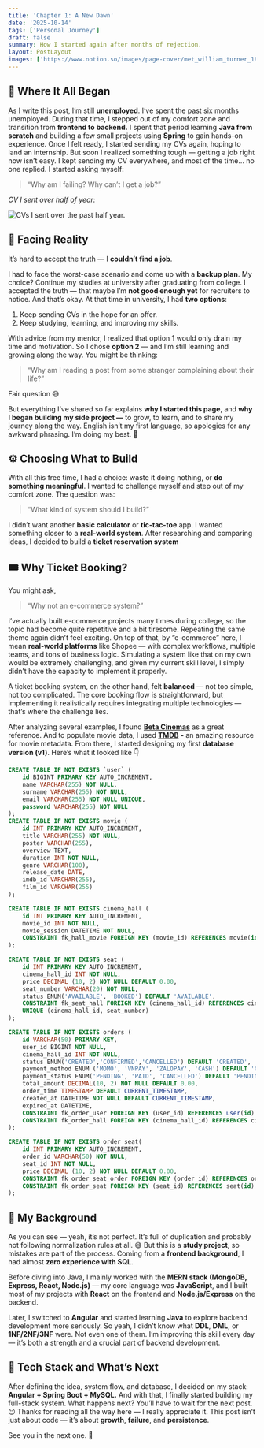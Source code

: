 ```yaml
---
title: 'Chapter 1: A New Dawn'
date: '2025-10-14'
tags: ['Personal Journey']
draft: false
summary: How I started again after months of rejection.
layout: PostLayout
images: ['https://www.notion.so/images/page-cover/met_william_turner_1835.jpg']
---
```



## 💭 Where It All Began


As I write this post, I’m still **unemployed**. I’ve spent the past six months unemployed. During that time, I stepped out of my comfort zone and transition from **frontend to backend.** I spent that period learning **Java from scratch** and building a few small projects using **Spring** to gain hands-on experience. Once I felt ready, I started sending my CVs again, hoping to land an internship. 
But soon I realized something tough — getting a job right now isn’t easy. I kept sending my CV everywhere, and most of the time… no one replied. I started asking myself:

> “Why am I failing? Why can’t I get a job?”

_CV I sent over half of year:_


![CVs I sent over the past half year.](https://prod-files-secure.s3.us-west-2.amazonaws.com/efeae8fb-3b44-437e-a57e-be87cac69182/b9c350dd-1fc9-4db6-9810-278939935fe9/Screenshot_from_2025-10-15_01-40-34.png?X-Amz-Algorithm=AWS4-HMAC-SHA256&X-Amz-Content-Sha256=UNSIGNED-PAYLOAD&X-Amz-Credential=ASIAZI2LB466VCXPSNEP%2F20251020%2Fus-west-2%2Fs3%2Faws4_request&X-Amz-Date=20251020T093147Z&X-Amz-Expires=3600&X-Amz-Security-Token=IQoJb3JpZ2luX2VjEEAaCXVzLXdlc3QtMiJIMEYCIQDqGjN2GganVWVlo%2FWY2wg%2BlcQkDbEYUGsrF82ei%2B9V3wIhAPMoSDwCPUI%2FysUTue%2FMPks9CP95NMK0TQByjhq8tLkcKogECOn%2F%2F%2F%2F%2F%2F%2F%2F%2F%2FwEQABoMNjM3NDIzMTgzODA1IgzvR2JNV3SQUh8d7qsq3AOGOLkdBEvA43FRGIphWidIfDg4UQAwCe9JWfNaPtYwgyvOYMawF%2FTZ01z2oXxh4izTdqC5aeLIBu%2FMyyfY2RC3u9pPPBQOvUd4YNX%2BQ%2FpG0%2BKfqbNjmkmQp6PiwraJ%2BquCJ2Gt6GIKJtBEMxezU0R7rz1qbWoP92Sk5dkI9%2Brhtq03kuqp0BxiDYd95T7qp0qF2h9ZxWcIvFQcbdxFcSUxsl39zCZqGaJnlPgyIoZo7%2FzqJAppkM4fgNeB%2BA5KnCHu31HjTkliDBdOP2KiTFtnfAHfn%2BhikHXZgn3kVYeE7q5U2E8N%2BD9sy3jCJyH%2Fi5DupIsPNHnWWMPItJga1iO7dOTNqpv%2FhPx%2BuO%2BevaSUrRlAynSZ8rdOItP1DJW52A2yL4A8TplCTDI34mJPol6UnXs5Gd0gaCwX0mUPfEzrhwMvrr2H0jYw6AuZ2HWQNODakSYqe6fDcpFP7t2jciqoWPBfDZJj6w4nhPKIGvrO%2F%2B4Ep16sJcXJRVhp0%2BME1FB42ebVcN1dgcxVYpjtlyhFGZLZ%2BFclhACRFOu8T%2B43dXTqmZwNWp0cYU0wpkUSPZ8Kq24mfjegtQF0emumms83lQBnX5Z7gxN4%2Fz4c5yjCt%2BFh7iC4Mi5PS%2FIIiDCY1NfHBjqkAZkzWmbe48D2HalK8WrAUTryL6vkq99ZuCLad0ENSshZCf9UAPGDi2o2gyJe4g%2Fv4byulZ%2BtnIy2JzIYua9vKRGCJ%2BE2EgiX2K9iYHYzW1SLiTm5RNLST8KFt3FJFpmPa%2B%2FUmdEOFPz5%2BNWMDPVHOcYmrhaMg10CwHeA7mByYQ%2FlwhAJPZANaSy%2FZGrVyh3hWW558KBpfcn8%2FYJisxWWHCdvIWf6&X-Amz-Signature=b111cedbd1ab5eb7bcf64f5559bbdbf912330a0d10fbfc9aaae10ddea93cd444&X-Amz-SignedHeaders=host&x-amz-checksum-mode=ENABLED&x-id=GetObject)


## 🥀 Facing Reality


It’s hard to accept the truth — I **couldn’t find a job**.


I had to face the worst-case scenario and come up with a **backup plan**. My choice? Continue my studies at university after graduating from college. I accepted the truth — that maybe I’m **not good enough yet** for recruiters to notice. And that’s okay. At that time in university, I had **two options**:

1. Keep sending CVs in the hope for an offer.
2. Keep studying, learning, and improving my skills.

With advice from my mentor, I realized that option 1 would only drain my time and motivation. So I chose **option 2** — and I’m still learning and growing along the way. You might be thinking:

> “Why am I reading a post from some stranger complaining about their life?”

Fair question 😅


But everything I’ve shared so far explains **why I started this page**, and **why I began building my side project —** to grow, to learn, and to share my journey along the way. English isn’t my first language, so apologies for any awkward phrasing. I’m doing my best. 🙏


## ⚙️ Choosing What to Build


With all this free time, I had a choice: waste it doing nothing, or **do something meaningful**. I wanted to challenge myself and step out of my comfort zone. The question was:

> “What kind of system should I build?”

I didn’t want another **basic calculator** or **tic-tac-toe** app. I wanted something closer to a **real-world system**. After researching and comparing ideas, I decided to build a **ticket reservation system**


## 🎟️ Why Ticket Booking?


You might ask,

> “Why not an e-commerce system?”

I’ve actually built e-commerce projects many times during college, so the topic had become quite repetitive and a bit tiresome. Repeating the same theme again didn’t feel exciting. On top of that, by “e-commerce” here, I mean **real-world platforms** like Shopee — with complex workflows, multiple teams, and tons of business logic. Simulating a system like that on my own would be extremely challenging, and given my current skill level, I simply didn’t have the capacity to implement it properly.

A ticket booking system, on the other hand, felt **balanced** — not too simple, not too complicated. The core booking flow is straightforward, but implementing it realistically requires integrating multiple technologies — that’s where the challenge lies.



After analyzing several examples, I found [**Beta Cinemas**](https://betacinemas.vn/home.htm) as a great reference. And to populate movie data, I used [**TMDB**](https://www.themoviedb.org/) **-** an amazing resource for movie metadata. From there, I started designing my first **database version (v1)**. Here’s what it looked like 👇


```sql
CREATE TABLE IF NOT EXISTS `user` (
	id BIGINT PRIMARY KEY AUTO_INCREMENT,
	name VARCHAR(255) NOT NULL,
	surname VARCHAR(255) NOT NULL,
	email VARCHAR(255) NOT NULL UNIQUE,
	password VARCHAR(255) NOT NULL
);
CREATE TABLE IF NOT EXISTS movie (
	id INT PRIMARY KEY AUTO_INCREMENT,
	title VARCHAR(255) NOT NULL,
	poster VARCHAR(255),
	overview TEXT,
	duration INT NOT NULL,
	genre VARCHAR(100),
	release_date DATE,
	imdb_id VARCHAR(255),
	film_id VARCHAR(255)
);

CREATE TABLE IF NOT EXISTS cinema_hall (
	id INT PRIMARY KEY AUTO_INCREMENT,
	movie_id INT NOT NULL,
	movie_session DATETIME NOT NULL,
	CONSTRAINT fk_hall_movie FOREIGN KEY (movie_id) REFERENCES movie(id) ON DELETE CASCADE
);

CREATE TABLE IF NOT EXISTS seat (
    id INT PRIMARY KEY AUTO_INCREMENT,
    cinema_hall_id INT NOT NULL,
    price DECIMAL (10, 2) NOT NULL DEFAULT 0.00,
    seat_number VARCHAR(20) NOT NULL,
    status ENUM('AVAILABLE', 'BOOKED') DEFAULT 'AVAILABLE',
    CONSTRAINT fk_seat_hall FOREIGN KEY (cinema_hall_id) REFERENCES cinema_hall(id) ON DELETE CASCADE,
    UNIQUE (cinema_hall_id, seat_number)
);

CREATE TABLE IF NOT EXISTS orders (
	id VARCHAR(50) PRIMARY KEY,
	user_id BIGINT NOT NULL,
	cinema_hall_id INT NOT NULL,
	status ENUM('CREATED','CONFIRMED','CANCELLED') DEFAULT 'CREATED', 
	payment_method ENUM ('MOMO', 'VNPAY', 'ZALOPAY', 'CASH') DEFAULT 'CASH',
	payment_status ENUM('PENDING', 'PAID', 'CANCELLED') DEFAULT 'PENDING',
	total_amount DECIMAL(10, 2) NOT NULL DEFAULT 0.00,
	order_time TIMESTAMP DEFAULT CURRENT_TIMESTAMP,
	created_at DATETIME NOT NULL DEFAULT CURRENT_TIMESTAMP,
	expired_at DATETIME,
	CONSTRAINT fk_order_user FOREIGN KEY (user_id) REFERENCES user(id) ON DELETE CASCADE,
	CONSTRAINT fk_order_hall FOREIGN KEY (cinema_hall_id) REFERENCES cinema_hall(id) ON DELETE CASCADE
);

CREATE TABLE IF NOT EXISTS order_seat(
	id INT PRIMARY KEY AUTO_INCREMENT,
	order_id VARCHAR(50) NOT NULL,
	seat_id INT NOT NULL,
	price DECIMAL (10, 2) NOT NULL DEFAULT 0.00,
	CONSTRAINT fk_order_seat_order FOREIGN KEY (order_id) REFERENCES orders(id) ON DELETE CASCADE,
	CONSTRAINT fk_order_seat FOREIGN KEY (seat_id) REFERENCES seat(id) ON DELETE CASCADE	
);
```


## 🧩 My Background


As you can see — yeah, it’s not perfect. It’s full of duplication and probably not following normalization rules at all. 😅 But this is a **study project**, so mistakes are part of the process. Coming from a **frontend background**, I had almost **zero experience with SQL**.


Before diving into Java, I mainly worked with the **MERN stack (MongoDB, Express, React, Node.js)** — my core language was **JavaScript**, and I built most of my projects with **React** on the frontend and **Node.js/Express** on the backend.


Later, I switched to **Angular** and started learning **Java** to explore backend development more seriously. So yeah, I didn’t know what **DDL**, **DML**, or **1NF/2NF/3NF** were. Not even one of them. I’m improving this skill every day — it’s both a strength and a crucial part of backend development.


## 🔧 Tech Stack and What’s Next


After defining the idea, system flow, and database, I decided on my stack: **Angular + Spring Boot + MySQL.** And with that, I finally started building my full-stack system. What happens next? You’ll have to wait for the next post. 😉 Thanks for reading all the way here — I really appreciate it. This post isn’t just about code — it’s about **growth**, **failure**, and **persistence**.


See you in the next one. 👋

